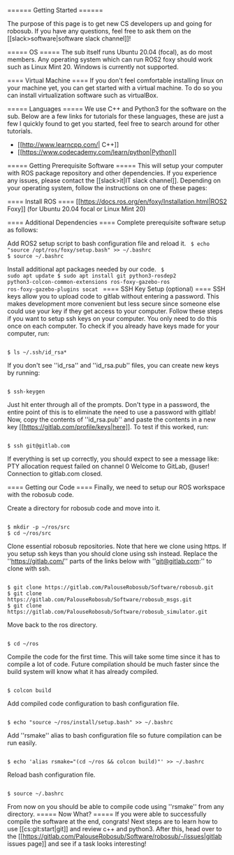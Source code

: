 ====== Getting Started ======

The purpose of this page is to get new CS developers up and going for robosub. If you have any questions, feel free to ask them on the [[slack>software|software slack channel]]!

===== OS =====
The sub itself runs Ubuntu 20.04 (focal), as do most members. Any operating system which can run ROS2 foxy should work such as Linux Mint 20. Windows is currently not supported.

==== Virtual Machine ====
If you don't feel comfortable installing linux on your machine yet, you can get started with a virtual machine. To do so you can install virtualization software such as virtualBox.

===== Languages =====
We use C++ and Python3 for the software on the sub. Below are a few links for tutorials for these languages, these are just a few I quickly found to get you started, feel free to search around for other tutorials.
  * [[http://www.learncpp.com/| C++]]
  * [[https://www.codecademy.com/learn/python|Python]]

===== Getting Prerequisite Software =====
This will setup your computer with ROS package repository and other dependencies. If you experience any issues, please contact the [[slack>it|IT slack channel]].
Depending on your operating system, follow the instructions on one of these pages:

==== Install ROS ====
[[https://docs.ros.org/en/foxy/Installation.html|ROS2 Foxy]] (for Ubuntu 20.04 focal or Linux Mint 20)

==== Additional Dependencies ====
Complete prerequisite software setup as follows:

Add ROS2 setup script to bash configuration file and reload it.
<code bash>
$ echo "source /opt/ros/foxy/setup.bash" >> ~/.bashrc
$ source ~/.bashrc
</code>

Install additional apt packages needed by our code.
<code bash>
$ sudo apt update
$ sudo apt install git python3-rosdep2 python3-colcon-common-extensions ros-foxy-gazebo-ros ros-foxy-gazebo-plugins socat
</code>
==== SSH Key Setup (optional) ====
SSH keys allow you to upload code to gitlab without entering a password. This makes development more convenient but less secure since someone else could use your key if they get access to your computer. Follow these steps if you want to setup ssh keys on your computer. You only need to do this once on each computer. To check if you already have keys made for your computer, run:

<code bash>
$ ls ~/.ssh/id_rsa*
</code>

If you don't see ''id_rsa'' and ''id_rsa.pub'' files, you can create new keys by running:

<code bash>
$ ssh-keygen
</code>

Just hit enter through all of the prompts. Don't type in a password, the entire point of this is to eliminate the need to use a password with gitlab! Now, copy the contents of ''id_rsa.pub'' and paste the contents in a new key [[https://gitlab.com/profile/keys|here]]. To test if this worked, run:

<code bash>
$ ssh git@gitlab.com
</code>

If everything is set up correctly, you should expect to see a message like:
  PTY allocation request failed on channel 0
  Welcome to GitLab, @user!
  Connection to gitlab.com closed.

==== Getting our Code ====
Finally, we need to setup our ROS workspace with the robosub code.

Create a directory for robosub code and move into it.

<code bash>
$ mkdir -p ~/ros/src
$ cd ~/ros/src
</code>

Clone essential robosub repositories. Note that here we clone using https. If you setup ssh keys than you should clone using ssh instead. Replace the ''<nowiki>https://gitlab.com/</nowiki>'' parts of the links below with ''git@gitlab.com:'' to clone with ssh.

<code bash>
$ git clone https://gitlab.com/PalouseRobosub/Software/robosub.git
$ git clone https://gitlab.com/PalouseRobosub/Software/robosub_msgs.git
$ git clone https://gitlab.com/PalouseRobosub/Software/robosub_simulator.git
</code>

Move back to the ros directory.

<code bash>
$ cd ~/ros
</code>
  
Compile the code for the first time. This will take some time since it has to compile a lot of code. Future compilation should be much faster since the build system will know what it has already compiled.

<code bash>
$ colcon build
</code>

Add compiled code configuration to bash configuration file.

<code bash>
$ echo "source ~/ros/install/setup.bash" >> ~/.bashrc
</code>

Add ''rsmake'' alias to bash configuration file so future compilation can be run easily.

<code bash>
$ echo 'alias rsmake="(cd ~/ros && colcon build)"' >> ~/.bashrc
</code>

Reload bash configuration file.

<code bash>
$ source ~/.bashrc
</code>

From now on you should be able to compile code using ''rsmake'' from any directory.
===== Now What? =====
If you were able to successfully compile the software at the end, congrats! Next steps are to learn how to use [[cs:git:start|git]] and review c++ and python3. After this, head over to the [[https://gitlab.com/PalouseRobosub/Software/robosub/-/issues|gitlab issues page]] and see if a task looks interesting!

